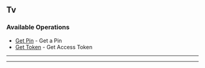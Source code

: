 
## Tv

### Available Operations

* [Get Pin](/typescript/plex/tv/get_pin) - Get a Pin
* [Get Token](/typescript/plex/tv/get_token) - Get Access Token

---
<GetPin />

---
<GetToken />
